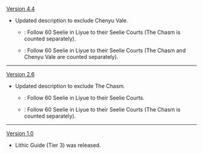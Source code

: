 {{Change History/Header}}
[[Version 4.4]]
* Updated description to exclude Chenyu Vale.
** {{Color|Old}}: Follow 60 Seelie in Liyue to their Seelie Courts (The Chasm is counted separately).
** {{Color|New}}: Follow 60 Seelie in Liyue to their Seelie Courts (The Chasm and Chenyu Vale are counted separately).
----
[[Version 2.6]]
* Updated description to exclude The Chasm.
** {{Color|Old}}: Follow 60 Seelie in Liyue to their Seelie Courts.
** {{Color|New}}: Follow 60 Seelie in Liyue to their Seelie Courts (The Chasm is counted separately).
----
[[Version 1.0]]
* Lithic Guide (Tier 3) was released.